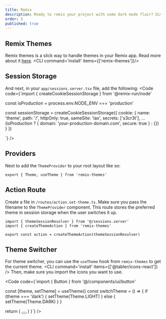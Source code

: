 ```yaml
---
title: Remix
description: Ready to remix your project with some dark mode flair? Dive into this guide and get your app grooving in the dark.
order: 5
published: true
---
```



## Remix Themes
Remix themes is a slick way to handle themes in your Remix app. Read more about it [here](https://github.com/abereghici/remix-themes).
<CLI command='install' items={['remix-themes']}/>

## Session Storage
And next, in your `app/sessions.server.tsx` file, add the following:
<Code code={`import { createCookieSessionStorage } from '@remix-run/node'

const isProduction = process.env.NODE_ENV === 'production'

const sessionStorage = createCookieSessionStorage({
  cookie: {
    name: 'theme',
    path: '/',
    httpOnly: true,
    sameSite: 'lax',
    secrets: ['s3cr3t'],
    ...(isProduction ? { domain: 'your-production-domain.com', secure: true } : {})
  }
})

`} />

## Providers
Next to add the `ThemeProvider` to your root layout like so:
```
export { Theme, useTheme } from 'remix-themes'
```

## Action Route
Create a file in `/routes/action.set-theme.ts`. Make sure you pass the filename to the `ThemeProvider` component. This route stores the preferred theme in session storage when the user switches it up.

```tsx
import { themeSessionResolver } from '@/sessions.server'
import { createThemeAction } from 'remix-themes'

export const action = createThemeAction(themeSessionResolver)
```

## Theme Switcher
For theme switcher, you can use the `useTheme` hook from `remix-themes` to get the current theme.
<CLI command='install' items={['@tabler/icons-react']} />
Then, make sure you import the icons you want to use.

<Code code={`import { Button } from '@/components/ui/button'

  const [theme, setTheme] = useTheme()
  const switchTheme = () => {
    if (theme === 'dark') {
      setTheme(Theme.LIGHT)
    } else {
      setTheme(Theme.DARK)
    }
  }

  return (
    <Button
      variant={variant}
      icon
      aria-label="Switch theme"
      onPress={switchTheme}
    >
      <IconSun className="h-[1.2rem] w-[1.2rem] rotate-0 scale-100 transition-all dark:-rotate-90 dark:scale-0" />
      <IconMoon className="absolute h-[1.2rem] w-[1.2rem] rotate-90 scale-0 transition-all dark:rotate-0 dark:scale-100" />
    </Button>
  )
}`} />
